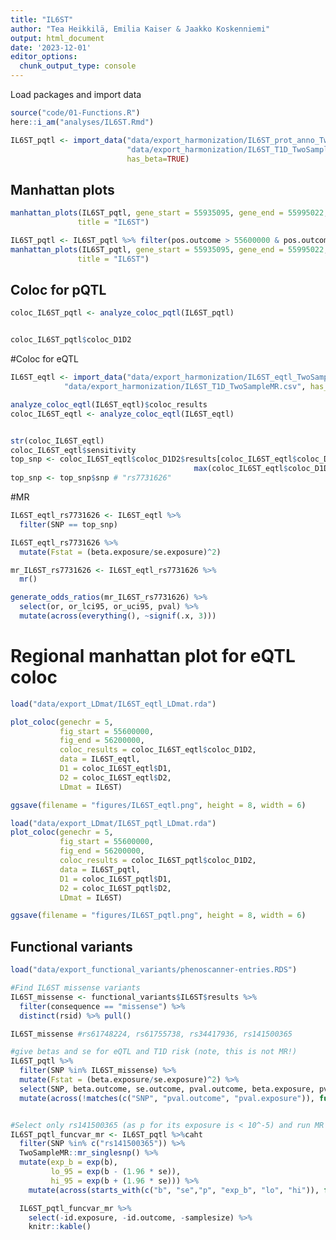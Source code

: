 ```yaml
---
title: "IL6ST"
author: "Tea Heikkilä, Emilia Kaiser & Jaakko Koskenniemi"
output: html_document
date: '2023-12-01'
editor_options:
  chunk_output_type: console
---
```


  Load packages and import data
```r

source("code/01-Functions.R")
here::i_am("analyses/IL6ST.Rmd")
```


```r
IL6ST_pqtl <- import_data("data/export_harmonization/IL6ST_prot_anno_TwoSampleMR.csv",
                          "data/export_harmonization/IL6ST_T1D_TwoSampleMR.csv", 
                          has_beta=TRUE)
```

## Manhattan plots

```r
manhattan_plots(IL6ST_pqtl, gene_start = 55935095, gene_end = 55995022,
               title = "IL6ST")

IL6ST_pqtl <- IL6ST_pqtl %>% filter(pos.outcome > 55600000 & pos.outcome < 56200000) 
manhattan_plots(IL6ST_pqtl, gene_start = 55935095, gene_end = 55995022,
               title = "IL6ST")

```


## Coloc for pQTL

```r
coloc_IL6ST_pqtl <- analyze_coloc_pqtl(IL6ST_pqtl)


coloc_IL6ST_pqtl$coloc_D1D2

```

#Coloc for eQTL

```r
IL6ST_eqtl <- import_data("data/export_harmonization/IL6ST_eqtl_TwoSampleMR.csv",
            "data/export_harmonization/IL6ST_T1D_TwoSampleMR.csv", has_beta = TRUE)

analyze_coloc_eqtl(IL6ST_eqtl)$coloc_results
coloc_IL6ST_eqtl <- analyze_coloc_eqtl(IL6ST_eqtl)


str(coloc_IL6ST_eqtl)
coloc_IL6ST_eqtl$sensitivity
top_snp <- coloc_IL6ST_eqtl$coloc_D1D2$results[coloc_IL6ST_eqtl$coloc_D1D2$results$SNP.PP.H4 ==
                                         max(coloc_IL6ST_eqtl$coloc_D1D2$results$SNP.PP.H4), ]
top_snp <- top_snp$snp # "rs7731626"
```


#MR 
```r

IL6ST_eqtl_rs7731626 <- IL6ST_eqtl %>% 
  filter(SNP == top_snp)

IL6ST_eqtl_rs7731626 %>% 
  mutate(Fstat = (beta.exposure/se.exposure)^2) 

mr_IL6ST_rs7731626 <- IL6ST_eqtl_rs7731626 %>% 
  mr()

generate_odds_ratios(mr_IL6ST_rs7731626) %>% 
  select(or, or_lci95, or_uci95, pval) %>% 
  mutate(across(everything(), ~signif(.x, 3)))
```


# Regional manhattan plot for eQTL coloc
```r

load("data/export_LDmat/IL6ST_eqtl_LDmat.rda")

plot_coloc(genechr = 5,
           fig_start = 55600000,
           fig_end = 56200000,
           coloc_results = coloc_IL6ST_eqtl$coloc_D1D2,
           data = IL6ST_eqtl,
           D1 = coloc_IL6ST_eqtl$D1,
           D2 = coloc_IL6ST_eqtl$D2,
           LDmat = IL6ST)

ggsave(filename = "figures/IL6ST_eqtl.png", height = 8, width = 6)

load("data/export_LDmat/IL6ST_pqtl_LDmat.rda")
plot_coloc(genechr = 5,
           fig_start = 55600000,
           fig_end = 56200000,
           coloc_results = coloc_IL6ST_pqtl$coloc_D1D2,
           data = IL6ST_pqtl,
           D1 = coloc_IL6ST_pqtl$D1,
           D2 = coloc_IL6ST_pqtl$D2,
           LDmat = IL6ST)

ggsave(filename = "figures/IL6ST_pqtl.png", height = 8, width = 6)
```


## Functional variants

```r
load("data/export_functional_variants/phenoscanner-entries.RDS")

#Find IL6ST missense variants
IL6ST_missense <- functional_variants$IL6ST$results %>% 
  filter(consequence == "missense") %>%  
  distinct(rsid) %>% pull()

IL6ST_missense #rs61748224, rs61755738, rs34417936, rs141500365

#give betas and se for eQTL and T1D risk (note, this is not MR!)
IL6ST_pqtl %>%
  filter(SNP %in% IL6ST_missense) %>%
  mutate(Fstat = (beta.exposure/se.exposure)^2) %>% 
  select(SNP, beta.outcome, se.outcome, pval.outcome, beta.exposure, pval.exposure, Fstat) %>%
  mutate(across(!matches(c("SNP", "pval.outcome", "pval.exposure")), function(x) signif(x, digits = 2)))


#Select only rs141500365 (as p for its exposure is < 10^-5) and run MR
IL6ST_pqtl_funcvar_mr <- IL6ST_pqtl %>%caht
  filter(SNP %in% c("rs141500365")) %>%
  TwoSampleMR::mr_singlesnp() %>%
  mutate(exp_b = exp(b), 
         lo_95 = exp(b - (1.96 * se)),
         hi_95 = exp(b + (1.96 * se))) %>%
    mutate(across(starts_with(c("b", "se","p", "exp_b", "lo", "hi")), function(x) signif(x, digits = 2)))

  IL6ST_pqtl_funcvar_mr %>% 
    select(-id.exposure, -id.outcome, -samplesize) %>% 
    knitr::kable()

```




